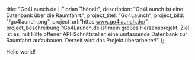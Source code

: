   title: "Go4Launch.de | Florian Thönelt",
  description: "Go4Launch ist eine Datenbank über die Raumfahrt.",
  project_titel: "Go4Launch",
  project_bild: "/go4launch.png",
  project_url:"https:www.go4launch.de/",
  project_beschreibung:"Go4Launch.de ist mein großes Herzensprojekt. Ziel ist es, mit Hilfe offener API-Schnittstellen eine umfassende Datenbank zur Raumfahrt aufzubauen. Derzeit wird das Projekt überarbeitet!"
};



Hello world!